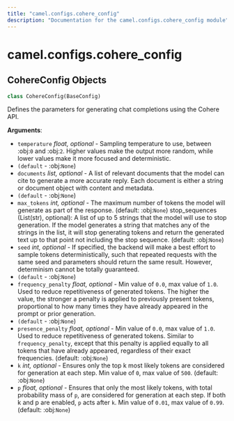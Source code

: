 ```yaml
---
title: "camel.configs.cohere_config"
description: "Documentation for the camel.configs.cohere_config module"
---
```


<a id="camel.configs.cohere_config"></a>

# camel.configs.cohere\_config

<a id="camel.configs.cohere_config.CohereConfig"></a>

## CohereConfig Objects

```python
class CohereConfig(BaseConfig)
```

Defines the parameters for generating chat completions using the
Cohere API.

**Arguments**:

- `temperature` _float, optional_ - Sampling temperature to use, between
  :obj:`0` and :obj:`2`. Higher values make the output more random,
  while lower values make it more focused and deterministic.
- `(default` - :obj:`None`)
- `documents` _list, optional_ - A list of relevant documents that the
  model can cite to generate a more accurate reply. Each document is
  either a string or document object with content and metadata.
- `(default` - :obj:`None`)
- `max_tokens` _int, optional_ - The maximum number of tokens the model
  will generate as part of the response. (default: :obj:`None`)
  stop_sequences (List(str), optional): A list of up to 5 strings that
  the model will use to stop generation. If the model generates a
  string that matches any of the strings in the list, it will stop
  generating tokens and return the generated text up to that point
  not including the stop sequence. (default: :obj:`None`)
- `seed` _int, optional_ - If specified, the backend will make a best
  effort to sample tokens deterministically, such that repeated
  requests with the same seed and parameters should return the same
  result. However, determinism cannot be totally guaranteed.
- `(default` - :obj:`None`)
- `frequency_penalty` _float, optional_ - Min value of `0.0`, max value of
  `1.0`. Used to reduce repetitiveness of generated tokens. The
  higher the value, the stronger a penalty is applied to previously
  present tokens, proportional to how many times they have already
  appeared in the prompt or prior generation.
- `(default` - :obj:`None`)
- `presence_penalty` _float, optional_ - Min value of `0.0`, max value of
  `1.0`. Used to reduce repetitiveness of generated tokens. Similar
  to `frequency_penalty`, except that this penalty is applied
  equally to all tokens that have already appeared, regardless of
  their exact frequencies. (default: :obj:`None`)
- `k` _int, optional_ - Ensures only the top k most likely tokens are
  considered for generation at each step. Min value of `0`, max
  value of `500`. (default: :obj:`None`)
- `p` _float, optional_ - Ensures that only the most likely tokens, with
  total probability mass of `p`, are considered for generation at
  each step. If both k and p are enabled, `p` acts after `k`. Min
  value of `0.01`, max value of `0.99`. (default: :obj:`None`)

